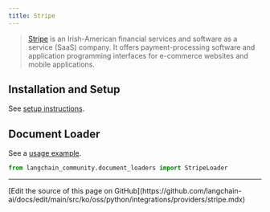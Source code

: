 ```yaml
---
title: Stripe
---
```


>[Stripe](https://stripe.com/en-ca) is an Irish-American financial services and software as a service (SaaS) company. It offers payment-processing software and application programming interfaces for e-commerce websites and mobile applications.


## Installation and Setup

See [setup instructions](/oss/python/integrations/document_loaders/stripe).

## Document Loader

See a [usage example](/oss/python/integrations/document_loaders/stripe).

```python
from langchain_community.document_loaders import StripeLoader
```

---

<Callout icon="pen-to-square" iconType="regular">
  [Edit the source of this page on GitHub](https://github.com/langchain-ai/docs/edit/main/src/ko/oss/python/integrations/providers/stripe.mdx)
</Callout>

